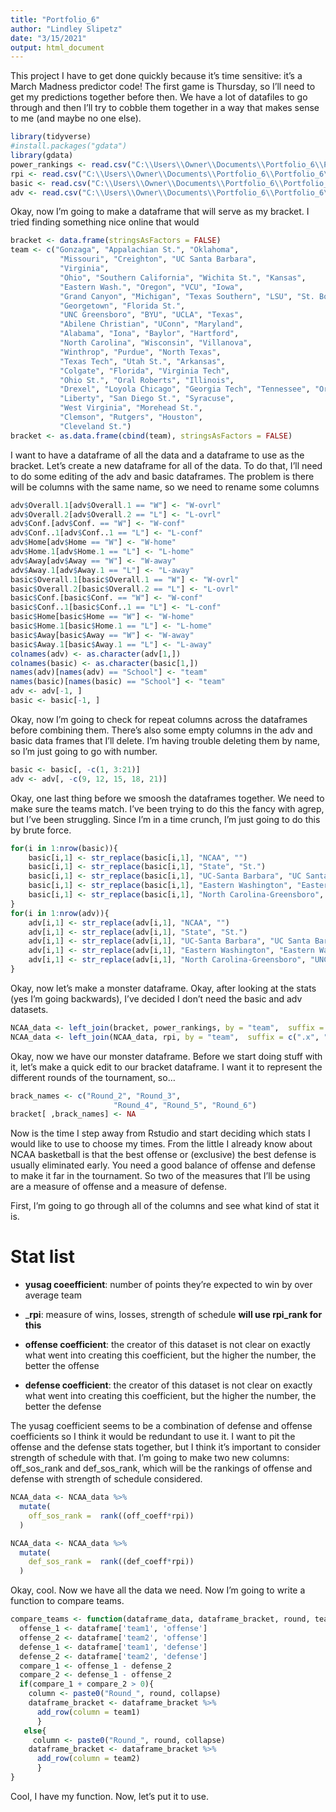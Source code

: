 ```yaml
---
title: "Portfolio_6"
author: "Lindley Slipetz"
date: "3/15/2021"
output: html_document
---
```


This project I have to get done quickly because it's time sensitive: it's a March Madness predictor code! The first game is Thursday, so I'll need to get my predictions together before then. We have a lot of datafiles to go through and then I'll try to cobble them together in a way that makes sense to me (and maybe no one else). 

```r
library(tidyverse)
#install.packages("gdata")
library(gdata)
power_rankings <- read.csv("C:\\Users\\Owner\\Documents\\Portfolio_6\\Portfolio_6\\data\\power_rankings.txt", header = TRUE, stringsAsFactors = FALSE)
rpi <- read.csv("C:\\Users\\Owner\\Documents\\Portfolio_6\\Portfolio_6\\data\\rpi.txt", header = TRUE, stringsAsFactors = FALSE)
basic <- read.csv("C:\\Users\\Owner\\Documents\\Portfolio_6\\Portfolio_6\\data\\basic_stats.txt", header = TRUE, stringsAsFactors = FALSE)
adv <- read.csv("C:\\Users\\Owner\\Documents\\Portfolio_6\\Portfolio_6\\data\\adv_stats.txt", header = TRUE, stringsAsFactors = FALSE)
```

Okay, now I'm going to make a dataframe that will serve as my bracket. I tried finding something nice online that would 
```r
bracket <- data.frame(stringsAsFactors = FALSE)
team <- c("Gonzaga", "Appalachian St.", "Oklahoma",
           "Missouri", "Creighton", "UC Santa Barbara",  
           "Virginia",
           "Ohio", "Southern California", "Wichita St.", "Kansas", 
           "Eastern Wash.", "Oregon", "VCU", "Iowa",
           "Grand Canyon", "Michigan", "Texas Southern", "LSU", "St. Bonaventure", "Colorado",
           "Georgetown", "Florida St.", 
           "UNC Greensboro", "BYU", "UCLA", "Texas",
           "Abilene Christian", "UConn", "Maryland",
           "Alabama", "Iona", "Baylor", "Hartford",
           "North Carolina", "Wisconsin", "Villanova",
           "Winthrop", "Purdue", "North Texas", 
           "Texas Tech", "Utah St.", "Arkansas",
           "Colgate", "Florida", "Virginia Tech",
           "Ohio St.", "Oral Roberts", "Illinois",
           "Drexel", "Loyola Chicago", "Georgia Tech", "Tennessee", "Oregon St.", "Oklahoma St.",
           "Liberty", "San Diego St.", "Syracuse",
           "West Virginia", "Morehead St.",
           "Clemson", "Rutgers", "Houston",
           "Cleveland St.")
bracket <- as.data.frame(cbind(team), stringsAsFactors = FALSE)
```

I want to have a dataframe of all the data and a dataframe to use as the bracket. Let's create a new dataframe for all of the data. To do that, I'll need to do some editing of the adv and basic dataframes. The problem is there will be columns with the same name, so we need to rename some columns

```r
adv$Overall.1[adv$Overall.1 == "W"] <- "W-ovrl"
adv$Overall.2[adv$Overall.2 == "L"] <- "L-ovrl"
adv$Conf.[adv$Conf. == "W"] <- "W-conf"
adv$Conf..1[adv$Conf..1 == "L"] <- "L-conf"
adv$Home[adv$Home == "W"] <- "W-home"
adv$Home.1[adv$Home.1 == "L"] <- "L-home"
adv$Away[adv$Away == "W"] <- "W-away"
adv$Away.1[adv$Away.1 == "L"] <- "L-away"
basic$Overall.1[basic$Overall.1 == "W"] <- "W-ovrl"
basic$Overall.2[basic$Overall.2 == "L"] <- "L-ovrl"
basic$Conf.[basic$Conf. == "W"] <- "W-conf"
basic$Conf..1[basic$Conf..1 == "L"] <- "L-conf"
basic$Home[basic$Home == "W"] <- "W-home"
basic$Home.1[basic$Home.1 == "L"] <- "L-home"
basic$Away[basic$Away == "W"] <- "W-away"
basic$Away.1[basic$Away.1 == "L"] <- "L-away"
colnames(adv) <- as.character(adv[1,])
colnames(basic) <- as.character(basic[1,])
names(adv)[names(adv) == "School"] <- "team"
names(basic)[names(basic) == "School"] <- "team"
adv <- adv[-1, ] 
basic <- basic[-1, ] 
```

Okay, now I'm going to check for repeat columns across the dataframes before combining them. There's also some empty columns in the adv and basic data frames that I'll delete. I'm having trouble deleting them by name, so I'm just going to go with number.


```r
basic <- basic[, -c(1, 3:21)]
adv <- adv[, -c(9, 12, 15, 18, 21)] 
```

Okay, one last thing before we smoosh the dataframes together. We need to make sure the teams match. I've been trying to do this the fancy with agrep, but I've been struggling. Since I'm in a time crunch, I'm just going to do this by brute force. 
```r
for(i in 1:nrow(basic)){
    basic[i,1] <- str_replace(basic[i,1], "NCAA", "")
    basic[i,1] <- str_replace(basic[i,1], "State", "St.")
    basic[i,1] <- str_replace(basic[i,1], "UC-Santa Barbara", "UC Santa Barbara")
    basic[i,1] <- str_replace(basic[i,1], "Eastern Washington", "Eastern Wash.")
    basic[i,1] <- str_replace(basic[i,1], "North Carolina-Greensboro", "UNC Greensboro")
}
for(i in 1:nrow(adv)){
    adv[i,1] <- str_replace(adv[i,1], "NCAA", "")
    adv[i,1] <- str_replace(adv[i,1], "State", "St.")
    adv[i,1] <- str_replace(adv[i,1], "UC-Santa Barbara", "UC Santa Barbara")
    adv[i,1] <- str_replace(adv[i,1], "Eastern Washington", "Eastern Wash.")
    adv[i,1] <- str_replace(adv[i,1], "North Carolina-Greensboro", "UNC Greensboro")
}

```
Okay, now let's make a monster dataframe. Okay, after looking at the stats (yes I'm going backwards), I've decided I don't need the basic and adv datasets.

```r
NCAA_data <- left_join(bracket, power_rankings, by = "team",  suffix = c(".x", ".y"))
NCAA_data <- left_join(NCAA_data, rpi, by = "team",  suffix = c(".x", ".y"))
```

Okay, now we have our monster dataframe. Before we start doing stuff with it, let's make a quick edit to our bracket dataframe. I want it to represent the different rounds of the tournament, so...

```r
brack_names <- c("Round_2", "Round_3",
                       "Round_4", "Round_5", "Round_6")
bracket[ ,brack_names] <- NA

```
Now is the time I step away from Rstudio and start deciding which stats I would like to use to choose my times. From the little I already know about NCAA basketball is that the best offense or (exclusive) the best defense is usually eliminated early. You need a good balance of offense and defense to make it far in the tournament. So two of the measures that I'll be using are a measure of offense and a measure of defense.

First, I'm going to go through all of the columns and see what kind of stat it is.

# Stat list

* __yusag coeefficient__:  number of points they're expected to win by over average team 

* ___rpi__: measure of wins, losses, strength of schedule __will use rpi_rank for this__

* __offense coefficient__: the creator of this dataset is not clear on exactly what went into creating this coefficient, but the higher the number, the better the offense 

* __defense coefficient__: the creator of this dataset is not clear on exactly what went into creating this coefficient, but the higher the number, the better the defense 

The yusag coefficient seems to be a combination of defense and offense coefficients so I think it would be redundant to use it. I want to pit the offense and the defense stats together, but I think it's important to consider strength of schedule with that. I'm going to make two new columns: off_sos_rank and def_sos_rank, which will be the rankings of offense and defense with strength of schedule considered.

```r
NCAA_data <- NCAA_data %>%
  mutate(
    off_sos_rank =  rank((off_coeff*rpi))
  )
```

```r
NCAA_data <- NCAA_data %>%
  mutate(
    def_sos_rank =  rank((def_coeff*rpi))
  )
```

Okay, cool. Now we have all the data we need. Now I'm going to write a function to compare teams.

```r
compare_teams <- function(dataframe_data, dataframe_bracket, round, team1, team2, offense, defense) {
  offense_1 <- dataframe['team1', 'offense']
  offense_2 <- dataframe['team2', 'offense']
  defense_1 <- dataframe['team1', 'defense']
  defense_2 <- dataframe['team2', 'defense']
  compare_1 <- offense_1 - defense_2
  compare_2 <- defense_1 - offense_2
  if(compare_1 + compare_2 > 0){
    column <- paste0("Round_", round, collapse)
    dataframe_bracket <- dataframe_bracket %>%  
      add_row(column = team1)
      }
   else{
     column <- paste0("Round_", round, collapse)
    dataframe_bracket <- dataframe_bracket %>%  
      add_row(column = team2)
      }
}
```

Cool, I have my function. Now, let's put it to use.